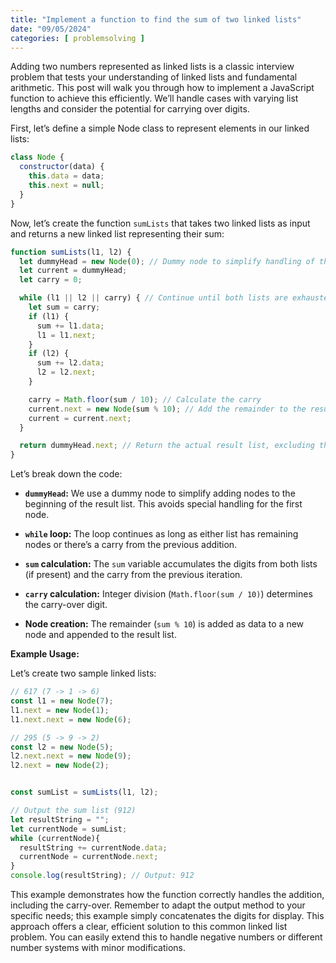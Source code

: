```yaml
---
title: "Implement a function to find the sum of two linked lists"
date: "09/05/2024"
categories: [ problemsolving ]
---
```


Adding two numbers represented as linked lists is a classic interview problem that tests your understanding of linked lists and fundamental arithmetic.  This post will walk you through how to implement a JavaScript function to achieve this efficiently. We'll handle cases with varying list lengths and consider the potential for carrying over digits.

First, let's define a simple Node class to represent elements in our linked lists:

```javascript
class Node {
  constructor(data) {
    this.data = data;
    this.next = null;
  }
}
```

Now, let's create the function `sumLists` that takes two linked lists as input and returns a new linked list representing their sum:


```javascript
function sumLists(l1, l2) {
  let dummyHead = new Node(0); // Dummy node to simplify handling of the result
  let current = dummyHead;
  let carry = 0;

  while (l1 || l2 || carry) { // Continue until both lists are exhausted and there's no carry
    let sum = carry;
    if (l1) {
      sum += l1.data;
      l1 = l1.next;
    }
    if (l2) {
      sum += l2.data;
      l2 = l2.next;
    }

    carry = Math.floor(sum / 10); // Calculate the carry
    current.next = new Node(sum % 10); // Add the remainder to the result list
    current = current.next;
  }

  return dummyHead.next; // Return the actual result list, excluding the dummy head
}
```

Let's break down the code:

* **`dummyHead`:** We use a dummy node to simplify adding nodes to the beginning of the result list.  This avoids special handling for the first node.

* **`while` loop:** The loop continues as long as either list has remaining nodes or there's a carry from the previous addition.

* **`sum` calculation:**  The `sum` variable accumulates the digits from both lists (if present) and the carry from the previous iteration.

* **`carry` calculation:** Integer division (`Math.floor(sum / 10)`) determines the carry-over digit.

* **Node creation:** The remainder (`sum % 10`) is added as data to a new node and appended to the result list.


**Example Usage:**

Let's create two sample linked lists:

```javascript
// 617 (7 -> 1 -> 6)
const l1 = new Node(7);
l1.next = new Node(1);
l1.next.next = new Node(6);

// 295 (5 -> 9 -> 2)
const l2 = new Node(5);
l2.next.next = new Node(9);
l2.next = new Node(2);


const sumList = sumLists(l1, l2);

// Output the sum list (912)
let resultString = "";
let currentNode = sumList;
while (currentNode){
  resultString += currentNode.data;
  currentNode = currentNode.next;
}
console.log(resultString); // Output: 912
```

This example demonstrates how the function correctly handles the addition, including the carry-over.  Remember to adapt the output method to your specific needs;  this example simply concatenates the digits for display.  This approach offers a clear, efficient solution to this common linked list problem.  You can easily extend this to handle negative numbers or different number systems with minor modifications.

